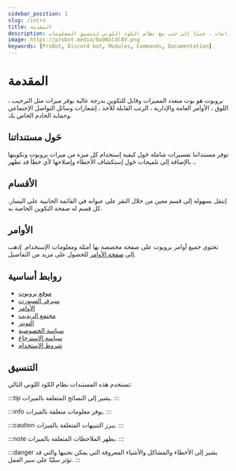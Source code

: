 ```yaml
---
sidebar_position: 1
slug: /intro
title: المقدمة
description: هذا هو قسم المقدمة في مستندات بروبوت.  يوفر نظرة عامة على ميزات البوت ومنها الأساسيات مثل الأوامر والإستخدامات ، جنبًا إلى جنب مع نظام الكود اللوني لتنسيق المعلومات.
image: https://probot.media/0a9NiCdl8V.png
keywords: [ProBot, Discord bot, Modules, Commands, Documentation] 
---
```


# المقدمة 

بروبوت هو بوت متعدد المميزات وقابل للتكوين بدرجة عالية يوفر ميزات مثل الترحيب ، اللوق ، الأوامر العامة والإدارية ، الرتب القابلة للأخذ ، إشعارات وسائل التواصل الإجتماعي وحماية الخادم الخاص بك.

## حَول مستنداتنا

توفر مستنداتنا تفسيرات شاملة حَول كيفية إستخدام كل ميزة من ميزات بروبوت وتكوينها ، بالإضافة إلى تلميحات حَول إستكشاف الأخطاء وإصلاحها لأي خطأ قد تظهر.

## الأقسام

إنتقل بسهولة إلى قسم معين من خلال النقر على عنوانه في القائمة الجانبية على اليسار. كل قسم له صفحة التكوين الخاصة به.

## الأوامر 

تحتوي جميع أوامر بروبوت على صفحة مخصصة بها أمثلة ومعلومات الإستخدام.  إذهب إلى [صفحة الأوامر](https://probot.io/commands) للحصول على مزيد من التفاصيل.

## روابط أساسية

- [موقع بروبوت](https://probot.io/)
- [سيرفر السبورت](https://discord.gg/probot)
- [الأوامر](https://probot.io/commands)
- [مجتمع الريديت](https://www.reddit.com/r/probot)
- [التويتر](https://twitter.com/tryProBot)
- [سياسة الخصوصية](https://probot.io/privacy-policy)
- [سياسة الإسترجاع](https://probot.io/refund-policy)
- [شروط الإستخدام](https://probot.io/terms-of-use)

## التنسيق

تستخدم هذه المستندات نظام الكود اللوني التالي:

:::tip
يشير إلى النصائح المتعلقة بالميزات.
:::

:::info
يوفر معلومات متعلقة بالميزات.
:::

:::caution
يبرز التنبيهات المتعلقة بالميزات.
:::

:::note
يظهر الملاحظات المتعلقة بالميزات.
:::

:::danger
يشير إلى الأخطاء والمشاكل والأشياء المعروفة التي يمكن تجنبها والتي قد تؤثر سلبًا على سير العمل.
:::
